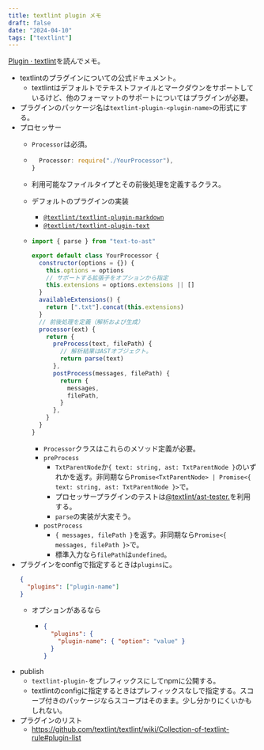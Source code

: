 ```yaml
---
title: textlint plugin メモ
draft: false
date: "2024-04-10"
tags: ["textlint"]
---
```


[Plugin · textlint](https://textlint.github.io/docs/plugin.html)を読んでメモ。

- textlintのプラグインについての公式ドキュメント。
  - textlintはデフォルトでテキストファイルとマークダウンをサポートしているけど、他のフォーマットのサポートについてはプラグインが必要。
- プラグインのパッケージ名は`textlint-plugin-<plugin-name>`の形式にする。
- プロセッサー
  - `Processor`は必須。
  - ```ts
      Processor: require("./YourProcessor"),
    }
    ```
  - 利用可能なファイルタイプとその前後処理を定義するクラス。
  - デフォルトのプラグインの実装
    - [`@textlint/textlint-plugin-markdown`](https://github.com/textlint/textlint/tree/master/packages/@textlint/textlint-plugin-markdown)
    - [`@textlint/textlint-plugin-text`](https://github.com/textlint/textlint/tree/master/packages/@textlint/textlint-plugin-text)
  - ```js
    import { parse } from "text-to-ast"

    export default class YourProcessor {
      constructor(options = {}) {
        this.options = options
        // サポートする拡張子をオプションから指定
        this.extensions = options.extensions || []
      }
      availableExtensions() {
        return [".txt"].concat(this.extensions)
      }
      // 前後処理を定義（解析および生成）
      processor(ext) {
        return {
          preProcess(text, filePath) {
            // 解析結果はASTオブジェクト。
            return parse(text)
          },
          postProcess(messages, filePath) {
            return {
              messages,
              filePath,
            }
          },
        }
      }
    }
    ```

    - `Processor`クラスはこれらのメソッド定義が必要。
    - `preProcess`
      - `TxtParentNode`か`{ text: string, ast: TxtParentNode }`のいずれかを返す。非同期なら`Promise<TxtParentNode> | Promise<{ text: string, ast: TxtParentNode }>`で。
      - プロセッサープラグインのテストは[@textlint/ast-tester.](https://github.com/textlint/textlint/tree/master/packages/@textlint/ast-tester)を利用する。
      - `parse`の実装が大変そう。
    - `postProcess`
      - `{ messages, filePath }`を返す。非同期なら`Promise<{ messages, filePath }>`で。
      - 標準入力なら`filePath`は`undefined`。
- プラグインをconfigで指定するときは`plugins`に。
  ```json
  {
    "plugins": ["plugin-name"]
  }
  ```
  - オプションがあるなら
    - ```json
      {
        "plugins": {
          "plugin-name": { "option": "value" }
        }
      }
      ```
- publish
  - `textlint-plugin-`をプレフィックスにしてnpmに公開する。
  - textlintのconfigに指定するときはプレフィックスなしで指定する。スコープ付きのパッケージならスコープはそのまま。少し分かりにくいかもしれない。
- プラグインのリスト
  - https://github.com/textlint/textlint/wiki/Collection-of-textlint-rule#plugin-list
